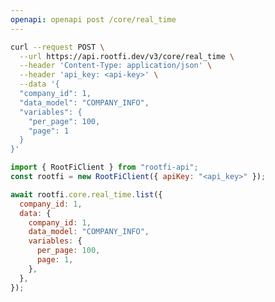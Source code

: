 ```yaml
---
openapi: openapi post /core/real_time
---
```


<RequestExample>

```bash cURL
curl --request POST \
  --url https://api.rootfi.dev/v3/core/real_time \
  --header 'Content-Type: application/json' \
  --header 'api_key: <api-key>' \
  --data '{
  "company_id": 1,
  "data_model": "COMPANY_INFO",
  "variables": {
    "per_page": 100,
    "page": 1
  }
}'
```

```javascript NodeJS
import { RootFiClient } from "rootfi-api";
const rootfi = new RootFiClient({ apiKey: "<api_key>" });

await rootfi.core.real_time.list({
  company_id: 1,
  data: {
    company_id: 1,
    data_model: "COMPANY_INFO",
    variables: {
      per_page: 100,
      page: 1,
    },
  },
});
```

</RequestExample>
